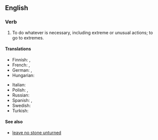 ==English==

===Verb===
{{en-verb|*}}

# {{lb|en|idiomatic}} To do whatever is necessary, including extreme or unusual actions; to go to extremes.
#: {{ux|en|He would '''move heaven and earth''' to make sure his family is healthy.}}
#: {{syn|en|move mountains}}

====Translations====
{{trans-top|to go to extreme lengths}}
* Finnish: {{t|fi|kääntää maat ja taivaat nurin}}, {{t|fi|[[tehdä]] [[kaikki|kaikkensa]]}}
* French: {{t+|fr|remuer ciel et terre}}, {{t+|fr|déplacer des montagnes}}
* German: {{t+|de|Himmel und Hölle in Bewegung setzen}}, {{t|de|Himmel und Erde in Bewegung setzen}}
* Hungarian: {{t|hu|eget-földet megmozgat}}
{{trans-mid}}
* Italian: {{t|it|muovere cielo e terra}}
* Polish: {{t|pl|poruszać niebo i ziemię|impf}}, {{t+|pl|poruszyć niebo i ziemię|pf}}
* Russian: {{t|ru|го́ры сверну́ть|pf}} {{qualifier|move mountains}}
* Spanish: {{t|es|mover cielo y tierra}}, {{t|es|mover Roma con Santiago}}
* Swedish: {{t|sv|röra upp himmel och jord}}
* Turkish: {{t|tr|çalmadık kapı bırakmamak}}
{{trans-bottom}}

====See also====
* [[leave no stone unturned]]